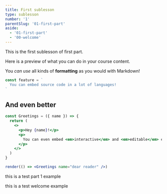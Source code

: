 ```yaml
---
title: First sublesson
type: sublesson
number: '1'
parentSlug: '01-first-part'
aside:
  - '01-first-part'
  - '00-welcome'
---
```


This is the first sublesson of first part.

Here is a preview of what you can do in your course content.

You _can use_ all kinds of **formatting** as you would with Markdown!

```jsx
const feature = `
  You can embed source code in a lot of languages!
`
```

## And even better

```jsx live
const Greetings = ({ name }) => {
  return (
    <>
      <p>Hey {name}!</p>
      <p>
        You can even embed <em>interactive</em> and <em>editable</em> examples!
      </p>
    </>
  )
}

render(() => <Greetings name="dear reader" />)
```

this is a test <AsideLink slug="01-first-part">part 1</AsideLink> example

this is a test <AsideLink slug="00-welcome">welcome</AsideLink> example
